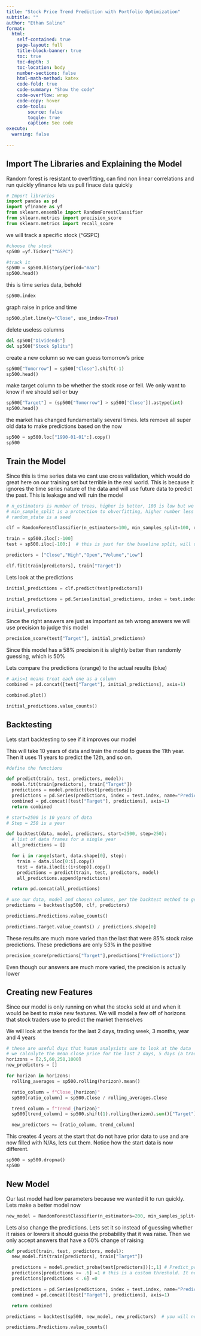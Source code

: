 ```yaml
---
title: "Stock Price Trend Prediction with Portfolio Optimization"
subtitle: ""
author: "Ethan Saline"
format:
  html:
    self-contained: true
    page-layout: full
    title-block-banner: true
    toc: true
    toc-depth: 3
    toc-location: body
    number-sections: false
    html-math-method: katex
    code-fold: true
    code-summary: "Show the code"
    code-overflow: wrap
    code-copy: hover
    code-tools:
        source: false
        toggle: true
        caption: See code
execute: 
  warning: false
    
---
```


## Import The Libraries and Explaining the Model

Random forest is resistant to overfitting, can find non linear correlations and run quickly
yfinance lets us pull finace data quickly

```python
# Import libraries
import pandas as pd
import yfinance as yf
from sklearn.ensemble import RandomForestClassifier
from sklearn.metrics import precision_score
from sklearn.metrics import recall_score
```

we will track a specific stock (^GSPC)
```python
#choose the stock
sp500 =yf.Ticker("^GSPC")

#track it
sp500 = sp500.history(period="max")
sp500.head()
```

this is time series data, behold
```python
sp500.index
```

graph raise in price and time
```python
sp500.plot.line(y="Close", use_index=True)
```

delete useless columns
```python
del sp500["Dividends"]
del sp500["Stock Splits"]
```

create a new column so we can guess tomorrow's price
```python
sp500["Tomorrow"] = sp500["Close"].shift(-1)
sp500.head()
```

make target column to be whether the stock rose or fell. We only want to know if we should sell or buy
```python
sp500["Target"] = (sp500["Tomorrow"] > sp500['Close']).astype(int)
sp500.head()
```

the market has changed fundamentally several times. lets remove all super old data to make predictions based on the now
```python
sp500 = sp500.loc["1990-01-01":].copy()
sp500
```

## Train the Model

Since this is time series data we cant use cross validation, which would do great here on our training set but terrible in the real world. This is because it ignores the time series nature of the data and will use future data to predict the past. This is leakage and will ruin the model
```python
# n_estimators is number of trees, higher is better, 100 is low but we want it to be quick
# min_sample_split is a protection to obverfitting, higher number less acurate model
# random_state is a seed

clf = RandomForestClassifier(n_estimators=100, min_samples_split=100, random_state=1)

train = sp500.iloc[:-100]
test = sp500.iloc[-100:]  # this is just for the baseline split, will do a better split later

predictors = ["Close","High","Open","Volume","Low"]

clf.fit(train[predictors], train["Target"])
```

Lets look at the predictions
```python
initial_predictions = clf.predict(test[predictors])

initial_predictions = pd.Series(initial_predictions, index = test.index)

initial_predictions
```

Since the right answers are just as important as teh wrong answers we will use precision to judge this model
```python
precision_score(test["Target"], initial_predictions)
```

Since this model has a 58% precision it is slightly better than randomly guessing, which is 50%

Lets compare the predictions (orange) to the actual results (blue)
```python
# axis=1 means treat each one as a column
combined = pd.concat([test["Target"], initial_predictions], axis=1)

combined.plot()
```

```python
initial_predictions.value_counts()
```

## Backtesting

Lets start backtesting to see if it improves our model

This will take 10 years of data and train the model to guess the 11th year. Then it uses 11 years to predict the 12th, and so on. 
```python
#define the functions

def predict(train, test, predictors, model):
  model.fit(train[predictors], train["Target"])
  predictions = model.predict(test[predictors])
  predictions = pd.Series(predictions, index = test.index, name="Predictions")
  combined = pd.concat([test["Target"], predictions], axis=1)
  return combined

# start=2500 is 10 years of data
# Step = 250 is a year

def backtest(data, model, predictors, start=2500, step=250):
  # list of data frames for a single year
  all_predictions = []

  for i in range(start, data.shape[0], step):
    train = data.iloc[0:i].copy()
    test = data.iloc[i:(i+step)].copy()
    predictions = predict(train, test, predictors, model)
    all_predictions.append(predictions)

  return pd.concat(all_predictions)
```

```python
# use our data, model and chosen columns, per the backtest method to get new predictions
predictions = backtest(sp500, clf, predictors)

predictions.Predictions.value_counts()
```

```python
predictions.Target.value_counts() / predictions.shape[0]
```

These results are much more varied than the last that were 85% stock raise predictions. These predictions are only 53% in the positive

```python
precision_score(predictions["Target"],predictions["Predictions"])
```

Even though our answers are much more varied, the precision is actually lower


## Creating new Features

Since our model is only running on what the stocks sold at and when it would be best to make new features. We will model a few off of horizons that stock traders use to predict the market themselves

We will look at the trends for the last 2 days, trading week, 3 months, year and 4 years
```python
# these are useful days that human analysists use to look at the data
# we calculyte the mean close price for the last 2 days, 5 days (a trading week), the last 3 months or so (60), last year (250) and last 4 years (1000)
horizons = [2,5,60,250,1000]
new_predictors = []

for horizon in horizons:
  rolling_averages = sp500.rolling(horizon).mean()

  ratio_column = f"Close_{horizon}"
  sp500[ratio_column] = sp500.Close / rolling_averages.Close

  trend_column = f"Trend_{horizon}"
  sp500[trend_column] = sp500.shift(1).rolling(horizon).sum()["Target"]

  new_predictors += [ratio_column, trend_column]
```

This creates 4 years at the start that do not have prior data to use and are now filled with N/As, lets cut them. Notice how the start data is now different.
```python
sp500 = sp500.dropna()
sp500
```

## New Model

Our last model had low parameters because we wanted it to run quickly. Lets make a better model now
```python
new_model = RandomForestClassifier(n_estimators=200, min_samples_split=50,random_state=42)
```

Lets also change the predictions. Lets set it so instead of guessing whether it raises or lowers it should guess the probability that it was raise. Then we only accept answers that have a 60% change of raising 
```python
def predict(train, test, predictors, model):
  new_model.fit(train[predictors], train["Target"])

  predictions = model.predict_proba(test[predictors])[:,1] # Predict_proba returns probability that row equal 1 or 0 as opposed to just getting a 1 or 0. Second column of this is that stock price goes up
  predictions[predictions >= .6] =1 # this is a custom threshold. It needs a 60% chance to output a 1
  predictions[predictions < .6] =0

  predictions = pd.Series(predictions, index = test.index, name="Predictions")
  combined = pd.concat([test["Target"], predictions], axis=1)

  return combined
```


```python
predictions = backtest(sp500, new_model, new_predictors)  # you will notice we have stopped using the original predictors, like Open and Close. These are absolute numbers and not very informative to our model

predictions.Predictions.value_counts()
```

